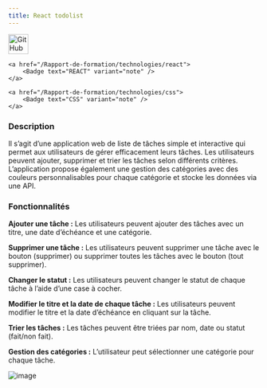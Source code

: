 ```yaml
---
title: React todolist
---
```




<div style={{ display: "flex", alignItems: "center", gap: "8px" }}>
  <a href="https://github.com/murzikkot978/php-blog">
    <img src="/Rapport-de-formation/github-logo.png" alt="GitHub Logo" width="40" height="40"/>
  </a>

    <a href="/Rapport-de-formation/technologies/react">
        <Badge text="REACT" variant="note" />
    </a>

    <a href="/Rapport-de-formation/technologies/css">
        <Badge text="CSS" variant="note" />
    </a>
</div>




### Description
Il s’agit d’une application web de liste de tâches simple et interactive qui permet aux utilisateurs de gérer efficacement leurs tâches.
Les utilisateurs peuvent ajouter, supprimer et trier les tâches selon différents critères.
L’application propose également une gestion des catégories avec des couleurs personnalisables pour chaque catégorie et stocke les données via une API.

### Fonctionnalités
**Ajouter une tâche :** Les utilisateurs peuvent ajouter des tâches avec un titre, une date d’échéance et une catégorie.

**Supprimer une tâche :** Les utilisateurs peuvent supprimer une tâche avec le bouton (supprimer) ou supprimer toutes les tâches avec le bouton (tout supprimer).

**Changer le statut :** Les utilisateurs peuvent changer le statut de chaque tâche à l’aide d’une case à cocher.

**Modifier le titre et la date de chaque tâche :** Les utilisateurs peuvent modifier le titre et la date d’échéance en cliquant sur la tâche.

**Trier les tâches :** Les tâches peuvent être triées par nom, date ou statut (fait/non fait).

**Gestion des catégories :** L’utilisateur peut sélectionner une catégorie pour chaque tâche.


![image](/Rapport-de-formation/react-todolist.png)
